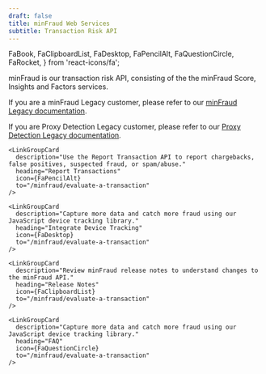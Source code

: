 ```yaml
---
draft: false
title: minFraud Web Services
subtitle: Transaction Risk API
---
```


  FaBook,
  FaClipboardList,
  FaDesktop,
  FaPencilAlt,
  FaQuestionCircle,
  FaRocket,
} from 'react-icons/fa';

minFraud is our transaction risk API, consisting of the the minFraud Score,
Insights and Factors services.

<Alert>

  If you are a minFraud Legacy customer, please refer to our
  [minFraud Legacy documentation](/legacy/minfraud).

  If you are Proxy Detection Legacy customer, please refer to our
  [Proxy Detection Legacy documentation](/legacy/proxy-detection).

</Alert>

<LinkGroupContainer>
  <LinkGroup heading="Guides">
    <LinkGroupCard
      description="Start evaluating your transactions by installing, configuring, and using a minFraud API client."
      heading="Evaluate a Transaction"
      icon={FaRocket}
      to="/minfraud/evaluate-a-transaction"
    />

    <LinkGroupCard
      description="Use the Report Transaction API to report chargebacks, false positives, suspected fraud, or spam/abuse."
      heading="Report Transactions"
      icon={FaPencilAlt}
      to="/minfraud/evaluate-a-transaction"
    />

    <LinkGroupCard
      description="Capture more data and catch more fraud using our JavaScript device tracking library."
      heading="Integrate Device Tracking"
      icon={FaDesktop}
      to="/minfraud/evaluate-a-transaction"
    />
  </LinkGroup>

  <LinkGroup heading="Resources">
    <LinkGroupCard
      description="Learn about each minFraud service's request and response objects."
      heading="Report Transactions"
      icon={FaBook}
      to="/minfraud/evaluate-a-transaction"
    />

    <LinkGroupCard
      description="Review minFraud release notes to understand changes to the minFraud API."
      heading="Release Notes"
      icon={FaClipboardList}
      to="/minfraud/evaluate-a-transaction"
    />

    <LinkGroupCard
      description="Capture more data and catch more fraud using our JavaScript device tracking library."
      heading="FAQ"
      icon={FaQuestionCircle}
      to="/minfraud/evaluate-a-transaction"
    />
  </LinkGroup>
</LinkGroupContainer>
